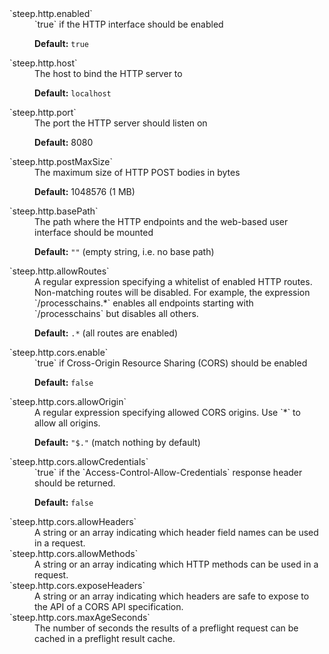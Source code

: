 <dl>
<dt>`steep.http.enabled`</dt>
<dd>
`true` if the HTTP interface should be enabled

**Default:** `true`
</dd>

<dt>`steep.http.host`</dt>
<dd>
The host to bind the HTTP server to

**Default:** `localhost`
</dd>

<dt>`steep.http.port`</dt>
<dd>
The port the HTTP server should listen on

**Default:** 8080
</dd>

<dt>`steep.http.postMaxSize`</dt>
<dd>
The maximum size of HTTP POST bodies in bytes

**Default:** 1048576 (1 MB)
</dd>

<dt>`steep.http.basePath`</dt>
<dd>
The path where the HTTP endpoints and the web-based user interface should be mounted

**Default:** `""` (empty string, i.e. no base path)
</dd>

<dt>`steep.http.allowRoutes`</dt>
<dd>
A regular expression specifying a whitelist of enabled HTTP routes. Non-matching routes will be disabled. For example, the expression `/processchains.*` enables all endpoints starting with `/processchains` but disables all others.

**Default:** `.*` (all routes are enabled)
</dd>

<dt>`steep.http.cors.enable`</dt>
<dd>
`true` if Cross-Origin Resource Sharing (CORS) should be enabled

**Default:** `false`
</dd>

<dt>`steep.http.cors.allowOrigin`</dt>
<dd>
A regular expression specifying allowed CORS origins. Use `*`​ to allow all origins.

**Default:** `"$."` (match nothing by default)
</dd>

<dt>`steep.http.cors.allowCredentials`</dt>
<dd>
`true` if the `Access-​Control-​Allow-​Credentials` response header should be returned.

**Default:** `false`
</dd>

<dt>`steep.http.cors.allowHeaders`</dt>
<dd>
A string or an array indicating which header field names can be used in a request.
</dd>

<dt>`steep.http.cors.allowMethods`</dt>
<dd>
A string or an array indicating which HTTP methods can be used in a request.
</dd>

<dt>`steep.http.cors.exposeHeaders`</dt>
<dd>
A string or an array indicating which headers are safe to expose to the API of a CORS API specification.
</dd>

<dt>`steep.http.cors.maxAgeSeconds`</dt>
<dd>
The number of seconds the results of a preflight request can be cached in a preflight result cache.
</dd>
</dl>
